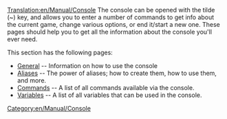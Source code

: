 [[Translation:en/Manual/Console]]
The console can be opened with the tilde (~) key, and allows you to enter a number of commands to get info about the current game, change various options, or end it/start a new one. These pages should help you to get all the information about the console you'll ever need.

This section has the following pages:
* [[en/Console General|General]] -- Information on how to use the console
* [[en/Manual/Console Aliases|Aliases]] -- The power of aliases; how to create them, how to use them, and more.
* [[en/Manual/Console Commands|Commands]] -- A list of all commands available via the console.
* [[en/Archive/Manual/Settings/Console Variables|Variables]] -- A list of all variables that can be used in the console.

[[Category:en/Manual/Console]]